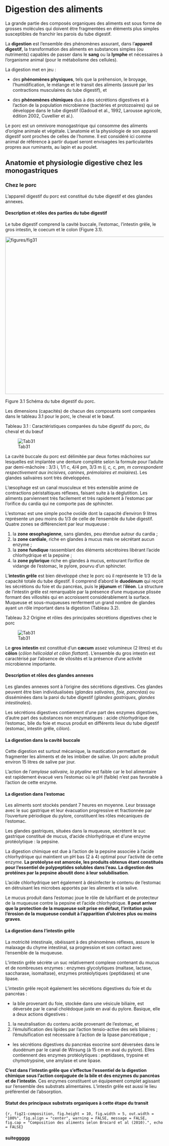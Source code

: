 # Digestion des aliments {#digestion}

La grande partie des composés organiques des aliments est sous forme de grosses molécules qui doivent être fragmentées en éléments plus simples susceptibles de franchir les parois du tube digestif. 

La **digestion** est l’ensemble des phénomènes assurant, dans l'**appareil digestif**, la transformation des aliments en substances simples (ou nutriments) capables de passer dans le **sang** ou la **lymphe** et nécessaires à l'organisme animal (pour le métabolisme des cellules).

La digestion met en jeu :

- des **phénomènes physiques**, tels que la préhension, le broyage, l'humidification, le mélange et le transit des aliments (assuré par les contractions musculaires du tube digestif), et

- des **phénomènes chimiques** dus à des sécrétions digestives et à l'action de la population microbienne (bactéries et protozoaires) qui se développe dans le tube digestif (Gadoud et al., 1992, Larousse agricole, édition 2002, Cuvellier et al.).

Le porc est un omnivore monogastrique qui consomme des aliments d'origine animale et végétale. L'anatomie et la physiologie de son appareil digestif sont proches de celles de l'homme. Il est considéré ici comme animal de référence à partir duquel seront envisagées les particularités propres aux ruminants, au lapin et au poulet.

##	Anatomie et physiologie digestive chez les monogastriques

###	Chez le porc

L'appareil digestif du porc est constitué du tube digestif et des glandes annexes.

####	Description et rôles des parties du tube digestif

Le tube digestif comprend la cavité buccale, l’estomac, l’intestin grêle, le gros intestin, le coecum et le colon (Figure 3.1).

<img src = "figures/fig31.png" alt = "figures/fig31" width = "600" height = "500"/>

Figure 3.1 Schéma du tube digestif du porc.

Les dimensions (capacités) de chacun des composants sont comparées dans le tableau 3.1 pour le porc, le cheval et le bœuf.

Tableau 3.1 : Caractéristiques comparées du tube digestif du porc, du cheval et du bœuf

![Tab31](figures/tab31.png)

La cavité buccale du porc est délimitée par deux fortes mâchoires sur lesquelles est implantée une denture complète selon la formule pour l'adulte par demi-mâchoire : 3/3 i, 1/1 c, 4/4 pm, 3/3 m (_i, c, c, pm, m correspondent respectivement aux incisives, canines, prémolaires et molaires_). Les glandes salivaires sont très développées.

L'œsophage est un canal musculeux et très extensible animé de contractions péristaltiques réflexes, faisant suite à la déglutition. Les aliments parviennent très facilement et très rapidement à l’estomac par l’orifice du cardia qui ne comporte pas de sphincter.

L'estomac est une simple poche ovoïde dont la capacité d'environ 9 litres représente un peu moins du 1/3 de celle de l’ensemble du tube digestif. Quatre zones se différencient par leur muqueuse :

1. la	**zone œsophagienne**, sans glandes, peu étendue autour du cardia ;
1. la	**zone cardiale**, riche en glandes à mucus mais ne sécrétant aucun enzyme ;
1. la	**zone fundique** rassemblant des éléments sécrétoires libérant l'acide chlorhydrique et la pepsine ;
1. la	**zone pylorique** riche en glandes à mucus, entourant l'orifice de vidange de l'estomac, le pylore, pourvu d'un sphincter.

L’**intestin grêle** est bien développé chez le porc où il représente le 1/3 de la capacité totale du tube digestif. Il comprend d'abord le **duodénum** qui reçoit les sécrétions du foie et du pancréas, puis le **jéjunum** et l'**iléon**. La structure de l’intestin grêle est remarquable par la présence d'une muqueuse plissée formant des villosités qui en accroissent considérablement la surface. Muqueuse et sous-muqueuses renferment un grand nombre de glandes ayant un rôle important dans la digestion (Tableau 3.2).

Tableau 3.2 Origine et rôles des principales sécrétions digestives chez le porc

![Tab31](figures/tab32.png)

Le **gros intestin** est constitué d'un **cæcum** assez volumineux (2 litres) et du **côlon** (_côlon hélicoïdal et côlon flottant_). L'ensemble du gros intestin est caractérisé par l'absence de vilosités et la présence d'une activité microbienne importante.

####	Description et rôles des glandes annexes

Les glandes annexes sont à l’origine des sécrétions digestives. Ces glandes peuvent être bien individualisées (_glandes salivaires, foie, pancréas_) ou disséminées dans la paroi du tube digestif (_glandes gastriques, glandes intestinales_).

Les sécrétions digestives contiennent d'une part des enzymes digestives, d'autre part des substances non enzymatiques : acide chlorhydrique de l'estomac, bile du foie et mucus produit en différents lieux du tube digestif (estomac, intestin grêle, côlon).

####	La digestion dans la cavité buccale

Cette digestion est surtout mécanique, la mastication permettant de fragmenter les aliments et de les imbiber de salive. Un porc adulte produit environ 15 litres de salive par jour.

L'action de l'_amylase salivaire, la ptyaline_ est faible car le bol alimentaire est rapidement évacué vers l'estomac où le pH (faible) n'est pas favorable à l'action de cette enzyme.

####	La digestion dans l'estomac

Les aliments sont stockés pendant 7 heures en moyenne. Leur brassage avec le suc gastrique et leur évacuation progressive et fractionnée par l'ouverture périodique du pylore, constituent les rôles mécaniques de l'estomac.

Les glandes gastriques, situées dans la muqueuse, sécrètent le suc gastrique constitué de mucus, d'acide chlorhydrique et d'une enzyme protéolytique : la pepsine. 

La digestion chimique est due à l'action de la pepsine associée à l'acide chlorhydrique qui maintient un pH bas (2 à 4) optimal pour l'activité de cette enzyme. **La protéolyse est amorcée, les produits obtenus étant constitués pour l'essentiel de polypeptides solubles dans l'eau. La digestion des protéines par la pepsine aboutit donc à leur solubilisation**.

L'acide chlorhydrique sert également à désinfecter le contenu de l'estomac en détruisant les microbes apportés par les aliments et la salive.

Le mucus produit dans l'estomac joue le rôle de lubrifiant et de protecteur de la muqueuse contre la pepsine et l'acide chlorhydrique. **Il peut arriver que la protection de la muqueuse soit prise en défaut, l'irritation puis l'érosion de la muqueuse conduit à l'apparition d'ulcères plus ou moins graves**.

####	La digestion dans l'intestin grêle

La motricité intestinale, obéissant à des phénomènes réflexes, assure le malaxage du chyme intestinal, sa progression et son contact avec l'ensemble de la muqueuse. 

L'intestin grêle sécrète un suc relativement complexe contenant du mucus et de nombreuses enzymes : enzymes glycolytiques (maltase, lactase, saccharase, isomaltase), enzymes protéolytiques (peptidases) et une lipase. 

L'intestin grêle reçoit également les sécrétions digestives du foie et du pancréas :

-	la bile provenant du foie, stockée dans une vésicule biliaire, est déversée par le canal cholédoque juste en aval du pylore. Basique, elle a deux actions digestives : 
1. la neutralisation du contenu acide provenant de l'estomac, et
1. l'émulsification des lipides par l'action tensio-active des sels biliaires ; l'émulsification est nécessaire à l'action de la lipase pancréatique ;

-	les sécrétions digestives du pancréas exocrine sont déversées dans le duodénum par le canal de Wirsung (à 15 cm en aval du pylore). Elles contiennent des enzymes protéolytiques : peptidases, trypsine et chymotrypsine, une amylase et une lipase.

**C'est dans l'intestin grêle que s'effectue l'essentiel de la digestion chimique sous l'action conjuguée de la bile et des enzymes du pancréas et de l'intestin**. Ces enzymes constituent un équipement complet agissant sur l'ensemble des substrats alimentaires. L'intestin grêle est aussi le lieu préférentiel de l'absorption.

####	Statut des principaux substrats organiques à cette étape du transit





``{r, fig21-composition, fig.height = 10, fig.width = 5, out.width = "100%", fig.align = "center", warning = FALSE, message = FALSE, fig.cap = "Composition des aliments selon Brocard et al (2010).", echo = FALSE}
``

#### suiteggggg

